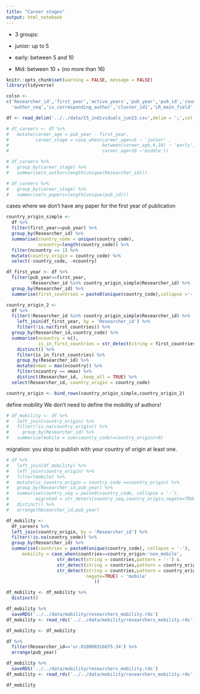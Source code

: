 ```yaml
---
title: "Career stages"
output: html_notebook
---
```



- 3 groups:

- junior: up to 5
- early: between 5 and 10
- Mid: between 10 + (no more than 16)



```r
knitr::opts_chunk$set(warning = FALSE, message = FALSE)
library(tidyverse)
```


```r
colsn <- 
c('Researcher_id','first_year','active_years','pub_year','pub_id','country_code',
  'author_seq','is_corresponding_author','cluster_id1','LR_main_field')

df <- read_delim('../../data/CS_individuals_jun23.csv',delim = ';',col_names = colsn)
```


```r

# df_careers <- df %>%
#   mutate(career_age = pub_year - first_year,
#          career_stage = case_when(career_age<=5 ~ 'junior' ,
#                                   between(career_age,6,10) ~ 'early',
#                                   career_age>10 ~'middle'))

```

```r
# df_careers %>% 
#   group_by(career_stage) %>% 
#   summarise(n_author=length(unique(Researcher_id)))

```


```r
# df_careers %>% 
#   group_by(career_stage) %>% 
#   summarise(n_papers=length(unique(pub_id)))

```

cases where we don't have any paper for the first year of publication


```r
country_origin_simple <-
  df %>% 
  filter(first_year==pub_year) %>% 
  group_by(Researcher_id) %>% 
  summarise(country_code = unique(country_code),
            ncountry=length(country_code)) %>% 
  filter(ncountry == 1) %>% 
  mutate(country_origin = country_code) %>% 
  select(-country_code, -ncountry)

df_first_year <- df %>% 
  filter(pub_year==first_year, 
         !Researcher_id %in% country_origin_simple$Researcher_id) %>% 
  group_by(Researcher_id) %>% 
  summarise(first_countries = paste0(unique(country_code),collapse ='-'))

country_origin_2 <- 
  df %>% 
  filter(!Researcher_id %in% country_origin_simple$Researcher_id) %>% 
    left_join(df_first_year, by = 'Researcher_id') %>%
    filter(!is.na(first_countries)) %>%
  group_by(Researcher_id,country_code) %>% 
  summarise(ncountry = n(),
            is_in_first_countries = str_detect(string = first_countries,pattern = country_code)) %>% 
    distinct() %>% 
    filter(is_in_first_countries) %>% 
    group_by(Researcher_id) %>% 
    mutate(nmax = max(ncountry)) %>% 
    filter(ncountry == nmax) %>% 
    distinct(Researcher_id, .keep_all = TRUE) %>% 
  select(Researcher_id, country_origin = country_code)

country_origin <- bind_rows(country_origin_simple,country_origin_2)
```

define mobility
We don't need to define the mobility of authors!


```r
# df_mobility <- df %>% 
#   left_join(country_origin) %>% 
#   filter(!is.na(country_origin)) %>% 
#     group_by(Researcher_id) %>% 
#   summarise(mobile = sum(country_code!=country_origin)>0)

```


migration: you stop to publish with your country of origin at least one. 

```r
# df %>% 
#   left_join(df_mobility) %>% 
#   left_join(country_origin) %>% 
#   filter(mobile) %>% 
#   mutate(is_country_origin = country_code ==country_origin) %>% 
#   group_by(Researcher_id,pub_year) %>% 
#   summarise(country_seq = paste0(country_code, collapse = '-'),
#          migrated = str_detect(country_seq,country_origin,negate=TRUE)) %>% 
#   distinct() %>% 
#   arrange(Researcher_id,pub_year)

```















```r
df_mobility <-
  df_careers %>%
  left_join(country_origin, by = 'Researcher_id') %>%
  filter(!is.na(country_code)) %>%
  group_by(Researcher_id) %>% 
  summarise(countries = paste0(unique(country_code), collapse = '-'),
      mobility = case_when(countries==country_origin~'non_mobile',
                   str_detect(string = countries,pattern = '-') &
                   str_detect(string = countries,pattern = country_origin) ~ 'multi_affiliation',
                   str_detect(string = countries,pattern = country_origin,
                              negate=TRUE) ~ 'mobile'
                                 ))

df_mobility <- df_mobility %>% 
  distinct()

df_mobility %>%
  saveRDS('../../data/mobility/researchers_mobility.rds')
df_mobility <- read_rds('../../data/mobility/researchers_mobility.rds')

```

```r
df_mobility <- df_mobility
```

```r
df %>% 
  filter(Researcher_id=='ur.010000316675.34') %>% 
  arrange(pub_year)
```



```r
df_mobility %>%
  saveRDS('../../data/mobility/researchers_mobility.rds')
df_mobility <- read_rds('../../data/mobility/researchers_mobility.rds')

```

```r
df_mobility
```










